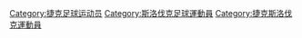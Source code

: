{{Commonscat|Association football players from Czechoslovakia}}

[[Category:捷克足球运动员|Category:捷克足球运动员]]
[[Category:斯洛伐克足球運動員|Category:斯洛伐克足球運動員]]
[[Category:捷克斯洛伐克運動員|Category:捷克斯洛伐克運動員]]